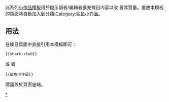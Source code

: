 <includeonly><!-- 在這裡加入模板的保護標識 --></includeonly><noinclude>{{template doc page viewed directly}}</noinclude>
<!-- 在本行下編輯模板說明 -->
此系列[[:Category:小作品模板|小作品模板]]用於提示讀者/編輯者擴充條目內容以改 善其質量。置放本模板的頁面將自動加入到分類[[:Category:鲨鱼小作品]]。
== 用法 ==
在條目頁面中直接引用本模板即可：
<pre>{{shark-stub}}
</pre>
或 者
<pre>{{鲨鱼小作品}}
</pre>

建議置於頁面底端。

<includeonly>
<!-- 本行下加入模板的分類 -->
[[Category:鲨鱼小作品|*]]
<!-- 本行下加入模板的跨語言鏈接 -->

</includeonly>